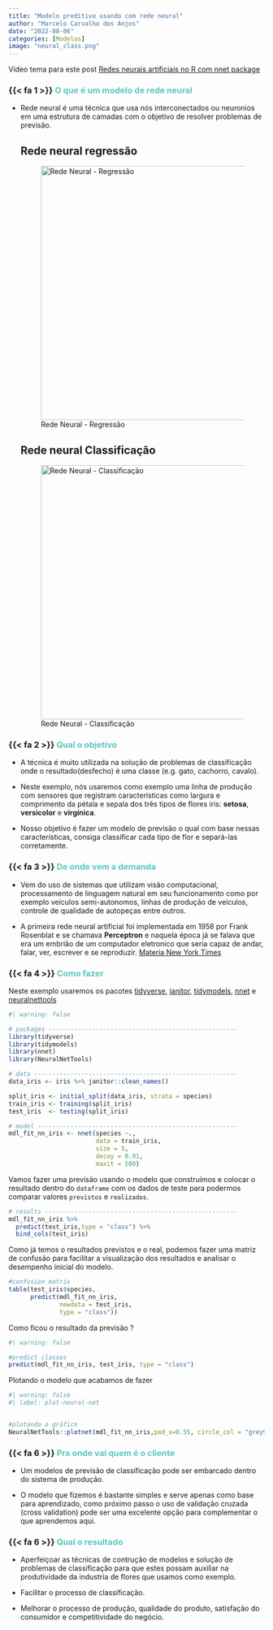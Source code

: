 ```yaml
---
title: "Modelo preditivo usando com rede neural"
author: "Marcelo Carvalho dos Anjos"
date: "2022-08-06"
categories: [Modelos]
image: "neural_class.png"
---
```


::: {.callout-tip appearance="simple"}
Vídeo tema para este post [Redes neurais artificiais no R com nnet package](https://youtu.be/UKXYGGzHc0A){target="_blank"}
:::

### {{< fa 1 >}} [**O que é um modelo de rede neural**]{style="color: #5AC8BE ;"}

-   Rede neural é uma técnica que usa nós interconectados ou neuronios em uma estrutura de camadas com o objetivo de resolver problemas de previsão.

    ::: panel-tabset
    ## Rede neural regressão

    ![Rede Neural - Regressão](neural_reg.png){alt="Rede Neural - Regressão" width="500"}

    ## Rede neural Classificação

    ![Rede Neural - Classificação](neural_class.png){alt="Rede Neural - Classificação" width="500"}
    :::

### {{< fa 2 >}} [**Qual o objetivo**]{style="color: #5AC8BE ;"}

-   A técnica é muito utilizada na solução de problemas de classificação onde o resultado(desfecho) é uma classe (e.g. gato, cachorro, cavalo).

-   Neste exemplo, nós usaremos como exemplo uma linha de produção com sensores que registram características como largura e comprimento da pétala e sepala dos três tipos de flores iris: **setosa**, **versicolor** e **virgínica**.

-   Nosso objetivo é fazer um modelo de previsão o qual com base nessas características, consiga classificar cada tipo de flor e separá-las corretamente.

### {{< fa 3 >}} [**De onde vem a demanda**]{style="color: #5AC8BE ;"}

-   Vem do uso de sistemas que utilizam visão computacional, processamento de linguagem natural em seu funcionamento como por exemplo veículos semi-autonomos, linhas de produção de veículos, controle de qualidade de autopeças entre outros.

-   A primeira rede neural artificial foi implementada em 1958 por Frank Rosenblat e se chamava **Perceptron** e naquela época já se falava que era um embrião de um computador eletronico que seria capaz de andar, falar, ver, escrever e se reproduzir. [Materia New York Times](https://www.nytimes.com/1958/07/13/archives/electronic-brain-teaches-itself.html){target="_blank"}

### {{< fa 4 >}} [**Como fazer**]{style="color: #5AC8BE ;"}

Neste exemplo usaremos os pacotes [tidyverse](https://www.tidyverse.org/){target="_blank"}, [janitor](https://cran.r-project.org/web/packages/janitor/vignettes/janitor.html){target="_blank"}, [tidymodels](https://www.tidymodels.org/){target="_blank"}, [nnet](https://cran.r-project.org/web/packages/nnet/index.html){target="_blank"} e [neuralnettools](https://www.jstatsoft.org/article/view/v085i11){target="_blank"}

```r
#| warning: false

# packages ----------------------------------------------------
library(tidyverse)
library(tidymodels)
library(nnet)
library(NeuralNetTools)

# data --------------------------------------------------------
data_iris <- iris %>% janitor::clean_names()

split_iris <- initial_split(data_iris, strata = species)
train_iris <- training(split_iris)
test_iris  <- testing(split_iris)

# model -------------------------------------------------------
mdl_fit_nn_iris <- nnet(species ~., 
                        data = train_iris, 
                        size = 5, 
                        decay = 0.01, 
                        maxit = 500)

```

Vamos fazer uma previsão usando o modelo que construímos e colocar o resultado dentro do `dataframe` com os dados de teste para podermos comparar valores `previstos` e `realizados`.

```r
# results -----------------------------------------------------
mdl_fit_nn_iris %>% 
  predict(test_iris,type = "class") %>%
  bind_cols(test_iris)
```

Como já temos o resultados previstos e o real, podemos fazer uma matriz de confusão para facilitar a visualização dos resultados e analisar o desempenho inicial do modelo.

```r
#confusion matrix
table(test_iris$species,
      predict(mdl_fit_nn_iris,
              newdata = test_iris, 
              type = "class"))
```

Como ficou o resultado da previsão ?

```r
#| warning: false

#predict classes
predict(mdl_fit_nn_iris, test_iris, type = "class")

```

Plotando o modelo que acabamos de fazer

```r
#| warning: false
#| label: plot-neural-net


#plotando o gráfico
NeuralNetTools::plotnet(mdl_fit_nn_iris,pad_x=0.55, circle_col = "grey90")

```

### {{< fa 6 >}} [**Pra onde vai quem é o cliente**]{style="color: #5AC8BE ;"}

-   Um modelos de previsão de classificação pode ser embarcado dentro do sistema de produção.

-   O modelo que fizemos é bastante simples e serve apenas como base para aprendizado, como próximo passo o uso de validação cruzada (cross validation) pode ser uma excelente opção para complementar o que aprendemos aqui.

### {{< fa 6 >}} [**Qual o resultado**]{style="color: #5AC8BE ;"}

-   Aperfeiçoar as técnicas de contrução de modelos e solução de problemas de classificação para que estes possam auxiliar na produtividade da industria de flores que usamos como exemplo.

-   Facilitar o processo de classificação.

-   Melhorar o processo de produção, qualidade do produto, satisfação do consumidor e competitividade do negócio.
